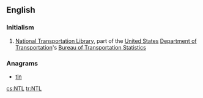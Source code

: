 ==English==

===Initialism===
{{rfc-header|Initialism}}
{{head|en|initialism}}

# {{context|transport|lang=en}} [[National Transportation Library]], part of the [[United States]] [[Department of Transportation]]'s [[Bureau of Transportation Statistics]]

===Anagrams===
* [[tln#English|tln]]

[[cs:NTL]]
[[tr:NTL]]